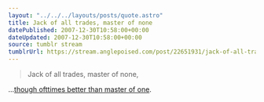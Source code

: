 ```yaml
---
layout: "../../../layouts/posts/quote.astro"
title: Jack of all trades, master of none
datePublished: 2007-12-30T10:58:00+00:00
dateUpdated: 2007-12-30T10:58:00+00:00
source: tumblr stream
tumblrUrl: https://stream.anglepoised.com/post/22651931/jack-of-all-trades-master-of-none
---
```


> Jack of all trades, master of none,

...<a href="http://en.wikipedia.org/wiki/Jack_of_all_trades,_master_of_none">though ofttimes better than master of one</a>.
